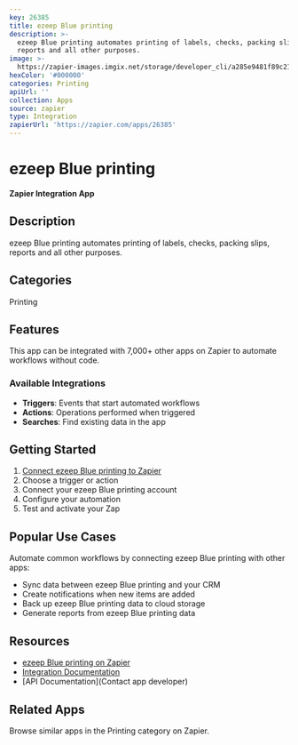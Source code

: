 ```yaml
---
key: 26385
title: ezeep Blue printing
description: >-
  ezeep Blue printing automates printing of labels, checks, packing slips,
  reports and all other purposes.
image: >-
  https://zapier-images.imgix.net/storage/developer_cli/a285e9481f89c21c0546d5567c49c8c7.png?auto=format%2Ccompress&ixlib=python-3.0.0&q=50
hexColor: '#000000'
categories: Printing
apiUrl: ''
collection: Apps
source: zapier
type: Integration
zapierUrl: 'https://zapier.com/apps/26385'
---
```

# ezeep Blue printing

**Zapier Integration App**

## Description

ezeep Blue printing automates printing of labels, checks, packing slips, reports and all other purposes.

## Categories

Printing

## Features

This app can be integrated with 7,000+ other apps on Zapier to automate workflows without code.

### Available Integrations

- **Triggers**: Events that start automated workflows
- **Actions**: Operations performed when triggered
- **Searches**: Find existing data in the app

## Getting Started

1. [Connect ezeep Blue printing to Zapier](https://zapier.com/apps/26385)
2. Choose a trigger or action
3. Connect your ezeep Blue printing account
4. Configure your automation
5. Test and activate your Zap

## Popular Use Cases

Automate common workflows by connecting ezeep Blue printing with other apps:

- Sync data between ezeep Blue printing and your CRM
- Create notifications when new items are added
- Back up ezeep Blue printing data to cloud storage
- Generate reports from ezeep Blue printing data

## Resources

- [ezeep Blue printing on Zapier](https://zapier.com/apps/26385)
- [Integration Documentation](https://zapier.com/apps/26385/integrations)
- [API Documentation](Contact app developer)

## Related Apps

Browse similar apps in the Printing category on Zapier.
